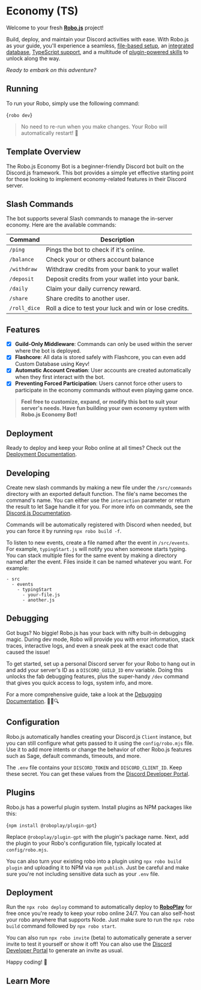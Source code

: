 
# Economy (TS)

Welcome to your fresh **[Robo.js](https://github.com/Wave-Play/robo)** project!

Build, deploy, and maintain your Discord activities with ease. With Robo.js as your guide, you'll experience a seamless, [file-based setup](https://docs.roboplay.dev/docs/basics/overview#the-robojs-file-structure), an [integrated database](https://docs.roboplay.dev/docs/basics/flashcore), [TypeScript support](https://docs.roboplay.dev/docs/advanced/typescript), and a multitude of [plugin-powered skills](https://docs.roboplay.dev/docs/advanced/plugins) to unlock along the way.

_Ready to embark on this adventure?_

<CardContainer><Card href="https://roboplay.dev/discord" title="🚀 Community" description="Join our Discord server"/>
<Card href="https://robojs.dev/discord-activities/getting-started" title="📚 Documentation" description="Getting started with Robo"/>
<Card href="https://dev.to/waveplay/how-to-build-a-discord-activity-easily-with-robojs-5bng" title="📖 Tutorial" description="Creating a Discord Activity in seconds"/></CardContainer>

## Running ‍️

To run your Robo, simply use the following command:

<Terminal execute>{`robo dev`}</Terminal>

> No need to re-run when you make changes. Your Robo will automatically restart! 🔄

## Template Overview 

The Robo.js Economy Bot is a beginner-friendly Discord bot built on the Discord.js framework. This bot provides a simple yet effective starting point for those looking to implement economy-related features in their Discord server.

## Slash Commands 

The bot supports several Slash commands to manage the in-server economy. Here are the available commands:

| Command      | Description                                            |
| ------------ | ------------------------------------------------------ |
| `/ping`      | Pings the bot to check if it's online.                 |
| `/balance`   | Check your or others account balance                   |
| `/withdraw`  | Withdraw credits from your bank to your wallet         |
| `/deposit`   | Deposit credits from your wallet into your bank.       |
| `/daily`     | Claim your daily currency reward.                      |
| `/share`     | Share credits to another user.                         |
| `/roll_dice` | Roll a dice to test your luck and win or lose credits. |

## Features ️

- [x] **Guild-Only Middleware**: Commands can only be used within the server where the bot is deployed.
- [x] **Flashcore**: All data is stored safely with Flashcore, you can even add Custom Database using Keyv!
- [x] **Automatic Account Creation**: User accounts are created automatically when they first interact with the bot.
- [x] **Preventing Forced Participation**: Users cannot force other users to participate in the economy commands without even playing game once.

> **Feel free to customize, expand, or modify this bot to suit your server's needs. Have fun building your own economy system with Robo.js Economy Bot!**

## Deployment 

Ready to deploy and keep your Robo online at all times? Check out the [Deployment Documentation](<[#deployment](https://github.com/Wave-Play/robo/blob/main/docs/hosting.md)>).

## Developing ️

Create new slash commands by making a new file under the `/src/commands` directory with an exported default function. The file's name becomes the command's name. You can either use the `interaction` parameter or return the result to let Sage handle it for you. For more info on commands, see the [Discord.js Documentation](https://discord.js.org/#/docs/main/stable/general/welcome).

Commands will be automatically registered with Discord when needed, but you can force it by running `npx robo build -f`.

To listen to new events, create a file named after the event in `/src/events`. For example, `typingStart.js` will notify you when someone starts typing. You can stack multiple files for the same event by making a directory named after the event. Files inside it can be named whatever you want. For example:

```
- src
  - events
    - typingStart
      - your-file.js
      - another.js
```

## Debugging 

Got bugs? No biggie! Robo.js has your back with nifty built-in debugging magic. During dev mode, Robo will provide you with error information, stack traces, interactive logs, and even a sneak peek at the exact code that caused the issue!

To get started, set up a personal Discord server for your Robo to hang out in and add your server's ID as a `DISCORD_GUILD_ID` env variable. Doing this unlocks the fab debugging features, plus the super-handy `/dev` command that gives you quick access to logs, system info, and more.

For a more comprehensive guide, take a look at the [Debugging Documentation](https://github.com/Wave-Play/robo/blob/main/docs/advanced/debugging.md). 🕵️‍♀️🔍

## Configuration ️

Robo.js automatically handles creating your Discord.js `Client` instance, but you can still configure what gets passed to it using the `config/robo.mjs` file. Use it to add more intents or change the behavior of other Robo.js features such as Sage, default commands, timeouts, and more.

The `.env` file contains your `DISCORD_TOKEN` and `DISCORD_CLIENT_ID`. Keep these secret. You can get these values from the [Discord Developer Portal](https://discord.com/developers/applications).

## Plugins 

Robo.js has a powerful plugin system. Install plugins as NPM packages like this:

<Terminal>{`npm install @roboplay/plugin-gpt`}</Terminal>

Replace `@roboplay/plugin-gpt` with the plugin's package name. Next, add the plugin to your Robo's configuration file, typically located at `config/robo.mjs`.

You can also turn your existing robo into a plugin using `npx robo build plugin` and uploading it to NPM via `npm publish`. Just be careful and make sure you're not including sensitive data such as your `.env` file.

## Deployment 

Run the `npx robo deploy` command to automatically deploy to **[RoboPlay](https://roboplay.dev)** for free once you're ready to keep your robo online 24/7. You can also self-host your robo anywhere that supports Node. Just make sure to run the `npx robo build` command followed by `npx robo start`.

You can also run `npx robo invite` (beta) to automatically generate a server invite to test it yourself or show it off! You can also use the [Discord Developer Portal](https://discord.com/developers/applications) to generate an invite as usual.

Happy coding! 🎉


## Learn More

<CardContainer><Card href="/templates/overview" title="📦 Explore Templates" description="Discover more templates for a quick start."/><Card href="https://github.com/Wave-Play/robo.js/tree/main/templates/discord-bots/economy-ts" title="🔗 GitHub Repository" description="Explore source code on GitHub."/></CardContainer>
